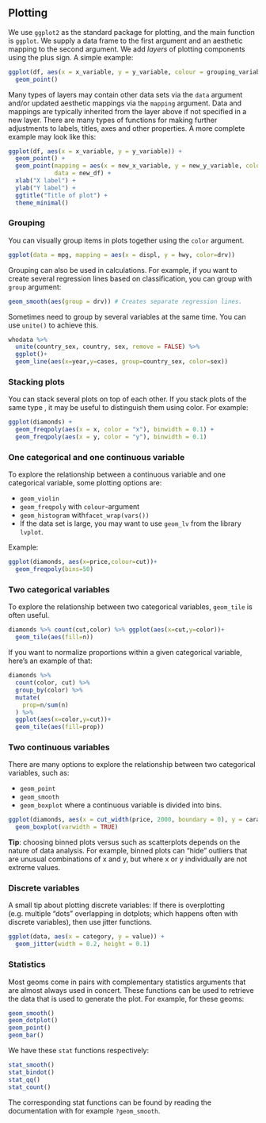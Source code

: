 
## Plotting

We use `ggplot2` as the standard package for plotting, and the main function is `ggplot`. We supply a data frame to the first argument and an aesthetic mapping to the second argument. We add *layers* of plotting components using the plus sign. A simple example:

```r
ggplot(df, aes(x = x_variable, y = y_variable, colour = grouping_variable)) +
  geom_point()
```

Many types of layers may contain other data sets via the `data` argument and/or updated aesthetic mappings via the `mapping` argument. Data and mappings are typically inherited from the layer above if not specified in a new layer. There are many types of functions for making further adjustments to labels, titles, axes and other properties. A more complete example may look like this:

```r
ggplot(df, aes(x = x_variable, y = y_variable)) +
  geom_point() +
  geom_point(mapping = aes(x = new_x_variable, y = new_y_variable, colour = grouping_var),
             data = new_df) +
  xlab("X label") +
  ylab("Y label") +
  ggtitle("Title of plot") +
  theme_minimal()
```
### Grouping

You can visually group items in plots together using the `color` argument.

```r
ggplot(data = mpg, mapping = aes(x = displ, y = hwy, color=drv))
```

Grouping can also be used in calculations. For example, if you want to create several regression lines based on classification, you can group with `group` argument:

```r
geom_smooth(aes(group = drv)) # Creates separate regression lines. 
```

Sometimes need to group by several variables at the same time. You can use `unite()` to achieve this.

```r
whodata %>% 
  unite(country_sex, country, sex, remove = FALSE) %>% 
  ggplot()+
  geom_line(aes(x=year,y=cases, group=country_sex, color=sex))
```

### Stacking plots

You can stack several plots on top of each other. If you stack plots of the same type , it may be useful to distinguish them using color. For example:

```r
ggplot(diamonds) +
  geom_freqpoly(aes(x = x, color = "x"), binwidth = 0.1) +
  geom_freqpoly(aes(x = y, color = "y"), binwidth = 0.1) 
```

### One categorical and one continuous variable

To explore the relationship between a continuous variable and one categorical variable, some plotting options are:

-   `geom_violin`
-   `geom_freqpoly` with `colour`-argument
-   `geom_histogram` with`facet_wrap(vars())`
-   If the data set is large, you may want to use `geom_lv` from the library `lvplot`.

Example:

```r
ggplot(diamonds, aes(x=price,colour=cut))+
  geom_freqpoly(bins=50)
```

### Two categorical variables

To explore the relationship between two categorical variables, `geom_tile` is often useful.

```r
diamonds %>% count(cut,color) %>% ggplot(aes(x=cut,y=color))+
  geom_tile(aes(fill=n))
```

If you want to normalize proportions within a given categorical variable, here's an example of that:

```r
diamonds %>%
  count(color, cut) %>% 
  group_by(color) %>% 
  mutate(
    prop=n/sum(n)
  ) %>% 
  ggplot(aes(x=color,y=cut))+
  geom_tile(aes(fill=prop))
```

### Two continuous variables

There are many options to explore the relationship between two categorical variables, such as:

-   `geom_point`
-   `geom_smooth`
-   `geom_boxplot` where a continuous variable is divided into bins.

```r
ggplot(diamonds, aes(x = cut_width(price, 2000, boundary = 0), y = carat)) +
  geom_boxplot(varwidth = TRUE)
```

**Tip**: choosing binned plots versus such as scatterplots depends on the nature of data analysis. For example, binned plots can "hide" outliers that are unusual combinations of x and y, but where x or y individually are not extreme values.

### Discrete variables

A small tip about plotting discrete variables: If there is overplotting (e.g. multiple "dots" overlapping in dotplots; which happens often with discrete variables), then use jitter functions.

```r
ggplot(data, aes(x = category, y = value)) +
  geom_jitter(width = 0.2, height = 0.1)
```

### Statistics

Most geoms come in pairs with complementary statistics arguments that are almost always used in concert. These functions can be used to retrieve the data that is used to generate the plot. For example, for these geoms:

```r
geom_smooth()
geom_dotplot()
geom_point()
geom_bar()
```
We have these `stat` functions respectively:

```r
stat_smooth()
stat_bindot()
stat_qq()
stat_count()
```
The corresponding stat functions can be found by reading the documentation with for example `?geom_smooth`.
